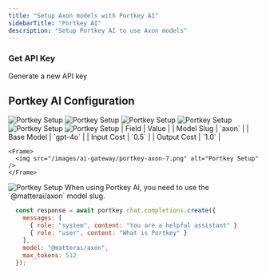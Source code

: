 ```yaml
---
title: "Setup Axon models with Portkey AI"
sidebarTitle: "Portkey AI"
description: "Setup Portkey AI to use Axon models"
---
```


### Get API Key

<CardGroup cols={2}>
  <Card title="Get API Key" icon="key" href="/axon-ai/api-keys">
    Generate a new API key
  </Card>
</CardGroup>

## Portkey AI Configuration

<Steps>
  <Step title="Create a new Provider in Model Catalog">
    <Frame>
      <img src="/images/ai-gateway/portkey-axon-1.png" alt="Portkey Setup" />
    </Frame>
  </Step>

<Step title="Select OpenAI as the base provider">
  <Frame>
    <img src="/images/ai-gateway/portkey-axon-2.png" alt="Portkey Setup" />
  </Frame>
</Step>

<Step title="Add Custom Host under Advanced Options">
  <Frame>
    <img src="/images/ai-gateway/portkey-axon-3.png" alt="Portkey Setup" />
  </Frame>
</Step>

<Step title="Once the provider is created, Click on Models Tab">
  <Frame>
    <img src="/images/ai-gateway/portkey-axon-4.png" alt="Portkey Setup" />
  </Frame>
</Step>

<Step title="Click on Manage Models">
  <Frame>
    <img src="/images/ai-gateway/portkey-axon-5.png" alt="Portkey Setup" />
  </Frame>
</Step>

<Step title="Click on Add Model">
  <Frame>
    <img src="/images/ai-gateway/portkey-axon-6.png" alt="Portkey Setup" />
  </Frame>
</Step>

  <Step title="Fill the below details in Add Custom Model">
    | Field | Value |
    | Model Slug | `axon` |
    | Base Model | `gpt-4o` |
    | Input Cost | `0.5` |
    | Output Cost | `1.0` |

    <Frame>
      <img src="/images/ai-gateway/portkey-axon-7.png" alt="Portkey Setup" />
    </Frame>

  </Step>

  <Step title="Test the setup in Getting Started">
    <Frame>
      <img src="/images/ai-gateway/portkey-axon-8.png" alt="Portkey Setup" />
    </Frame>
  </Step>
</Steps>

<Note>
  When using Portkey AI, you need to use the `@matterai/axon` model slug.
</Note>

```javascript
  const response = await portkey.chat.completions.create({
    messages: [
      { role: "system", content: "You are a helpful assistant" }
      { role: "user", content: "What is Portkey" }
    ],
    model: "@matterai/axon",
    max_tokens: 512
  });
```
